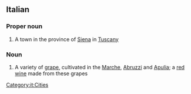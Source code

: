 ==Italian==

===Proper noun===
{{wikipedia|lang=it}}
{{it-proper noun}}

# A town in the province of [[Siena]] in [[Tuscany]]

===Noun===
{{head|it|noun}} {{m|inv}}

# A variety of [[grape]], cultivated in the [[Marche]], [[Abruzzi]] and [[Apulia]]; a [[red wine]] made from these grapes

[[Category:it:Cities]]